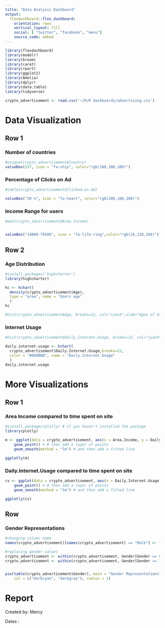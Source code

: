 ---
title: "Data Analysis Dashboard"
output: 
  flexdashboard::flex_dashboard:
    orientation: rows
    vertical_layout: fill
    social: [ "twitter", "facebook", "menu"]
    source_code: embed
---


```{r setup, include=FALSE}
library(flexdashboard)
library(modelr)
library(broom)
library(caret)
library(rpart)
library(ggplot2)
library(Amelia)
library(dplyr)
library(data.table)
library(tidyverse)
```


```{r}
crypto_advertisement <- read.csv('~/R/R dashboards/advertising.csv')
```


Data Visualization
=====================================

## Row 1 {data-height=110}

### Number of countries

```{r}
#unique(crypto_advertisement$Country) 
valueBox(237, icon = "fa-ship", color="rgb(100,100,100)")
```

### Percentage of Clicks on Ad

```{r}
#table(crypto_advertisement$Clicked.on.Ad) 

valueBox("50 %", icon = "fa-heart", color="rgb(200,100,100)")
```

### Income Range for users 

```{r}
#max(crypto_advertisement$Area.Income)


valueBox("14000-79500", icon = "fa-life-ring",color="rgb(26,110,204)")
```
    

## Row 2 {data-height=400} 

### Age Distribution

```{r}
#install.packages('highcharter')
library(highcharter) 

hc <- hchart(
  density(crypto_advertisement$Age), 
  type = "area", name = "Users age"
  )
hc

#hist(crypto_advertisement$Age, breaks=12, col="cyan3",xlab="Ages of Users", main='Age distribution of users')
```


### Internet Usage 
```{r}
#hist(crypto_advertisement$Daily.Internet.Usage, breaks=12, col="cyan4",xlab="Daily Internet Usage", main='Daily Internet Usage distribution of users')

daily.internet.usage <- hchart(
  crypto_advertisement$Daily.Internet.Usage,breaks=12,
  color = "#008B8B", name = "Daily.Internet.Usage"
  )
daily.internet.usage
```

More Visualizations
=====================================================


## Row 1 

### Area Income compared to time spent on site
```{r}
#install.packages(plotly) # if you haven't installed the package
library(plotly)

m <- ggplot(data = crypto_advertisement, aes(x = Area.Income, y = Daily.Time.Spent.on.Site)) +
    geom_point() + # then add a layer of points
    geom_smooth(method = "lm") # and then add a fitted line

ggplotly(m) 

```


### Daily.Internet.Usage compared to time spent on site
```{r}
cv <- ggplot(data = crypto_advertisement, aes(x = Daily.Internet.Usage, y = Daily.Time.Spent.on.Site)) +
    geom_point() + # then add a layer of points
    geom_smooth(method = "lm") # and then add a fitted line

ggplotly(cv) 

```


Row
------------------------------------
### Gender Representations

```{r}
#changing column name
names(crypto_advertisement)[names(crypto_advertisement) == "Male"] <- "Gender"

#replacing gender values
crypto_advertisement <- within(crypto_advertisement, Gender[Gender == 0] <- 'Female')
crypto_advertisement <- within(crypto_advertisement, Gender[Gender == 1] <- 'Male')


pie(table(crypto_advertisement$Gender), main = "Gender Representations", 
    col = c("darkcyan", "darkgray"), radius = 1)
```

Report
========================================

Created by: Mercy

Dates :
